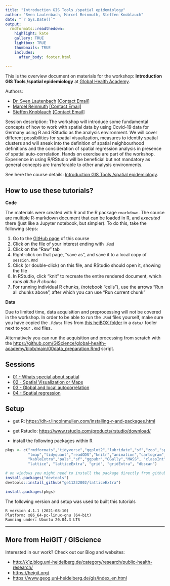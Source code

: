 ```yaml
---
title: "Introduction GIS Tools /spatial epidemiology"
author: "Sven Lautenbach, Marcel Reinmuth, Steffen Knoblauch"
date: "`r Sys.Date()`"
output:
  rmdformats::readthedown:
    highlight: kate
    gallery: TRUE
    lightbox: TRUE
    thumbnails: TRUE
    includes:
      after_body: footer.html
  
---
```


This is the overview document on materials for the workshop: **Introduction GIS Tools /spatial epidemiology** at [Global Health Academy](https://global-health-academy.de/).

Authors:

 * [Dr. Sven Lautenbach](https://www.geog.uni-heidelberg.de/gis/lautenbach.html) <a href = "mailto: sven.lautenbach@heigit.org">[Contact Email]</a>
 * [Marcel Reinmuth](https://heigit.org/heigit-team/) <a href = "mailto: marcel.reinmuth@heigit.org">[Contact Email]</a> 
 * [Steffen Knoblauch](https://www.geog.uni-heidelberg.de/gis/knoblauch.html)  <a href = "mailto: steffen.knoblauch@uni-heidelberg.de">[Contact Email]</a> 
 
 
Session description: 
The workshop will introduce some fundamental concepts of how to work with spatial data by using Covid-19 data for Germany using R and RStudio as the analysis environment. We will cover different possibilities for spatial visualization, measures to identify spatial clusters and will sneak into the definition of spatial neighbourhood definitions and the consideration of spatial regression analysis in presence of spatial auto-correlation. Hands on exercise are part of the workshop. Experience in using R/RStudio will be beneficial but not mandatory as general concepts are transferable to other analysis environments.


See here the course details: [Introduction GIS Tools /spatial epidemiology](https://global-health-academy.de/programme/).


## How to use these tutorials?

**Code**

The materials were created with R and the R package `rmarkdown`. The
source are multiple R-markdown document that can be
loaded in R, and _executed_ there (just like a Jupyter notebook,
but simpler). To do this, take the following steps:

1. Go to the [GitHub page](https://github.com/GIScience/global-health-academy) of this course
2. Click on the file of your interest ending with `.Rmd`
3. Click on the "Raw" tab
4. Right-click on that page, "save as", and save it to a local copy of `session.Rmd`
5. Click (or double-click) on this file, and RStudio should open it, showing the file
6. In RStudio, click "knit" to recreate the entire rendered document, which _runs all the R chunks_
7. For running individual R chunks, (notebook "cells"), use the arrows "Run all chunks above", after which you can use "Run current chunk"

**Data**

Due to limited time, data acquisition and preprocessing will not be covered in the workshop.
In order to be able to run the `.Rmd` files yourself, make sure you have copied the `.Rdata` files from
[this heiBOX folder](https://heibox.uni-heidelberg.de/d/7e9c2b8b8da24a718575/) in a `data/` fodler next to your `.Rmd` files. 

Alternatively you can run the acquisition and processing from scratch with the [https://github.com/GIScience/global-health-academy/blob/main/00data_preparation.Rmd](https://github.com/GIScience/global-health-academy/blob/main/00data_preparation.Rmd) script.

## Sessions


* [01 - Whats special about spatial](https://giscience.github.io/global-health-academy/01spatial.html)
* [02 - Spatial Visualization or Maps](https://giscience.github.io/global-health-academy/02cartography.html)
* [03 - Global and local autocorrelation](https://giscience.github.io/global-health-academy/03neighborsAndAutocorrelation.html)
* [04 - Spatial regression](https://giscience.github.io/global-health-academy/04regressionAnalysis.html)

## Setup

* get R: [https://dh-r.lincolnmullen.com/installing-r-and-packages.html](https://dh-r.lincolnmullen.com/installing-r-and-packages.html)

* get Rstudio: [https://www.rstudio.com/products/rstudio/download/](https://www.rstudio.com/products/rstudio/download/)

* install the following packages within R

```r
pkgs <- c("rmdformats","tidyverse","ggplot2","lubridate","sf","zoo","spdep",
          "tmap","tidyquant","readODS","knitr","animation","cartogram",
          "kableExtra","pals","sf","ggpubr","GGally","MASS", "classInt", 
          "lattice", "latticeExtra", "grid", "gridExtra", "dbscan")

# on windows you might need to install the package directly from github
install.packages("devtools")
devtools::install_github("ge11232002/latticeExtra")

install.packages(pkgs)
```

The following version and setup was used to built this tutorials

```
R version 4.1.1 (2021-08-10)
Platform: x86_64-pc-linux-gnu (64-bit)
Running under: Ubuntu 20.04.3 LTS
```

---

## More from HeiGIT / GIScience

Interested in our work?
Check out our Blog and websites:

* [http://k1z.blog.uni-heidelberg.de/category/research/public-health-research/](http://k1z.blog.uni-heidelberg.de/category/research/public-health-research/)
* [https://heigit.org/](https://heigit.org/)
* [https://www.geog.uni-heidelberg.de/gis/index_en.html](https://www.geog.uni-heidelberg.de/gis/index_en.html)


